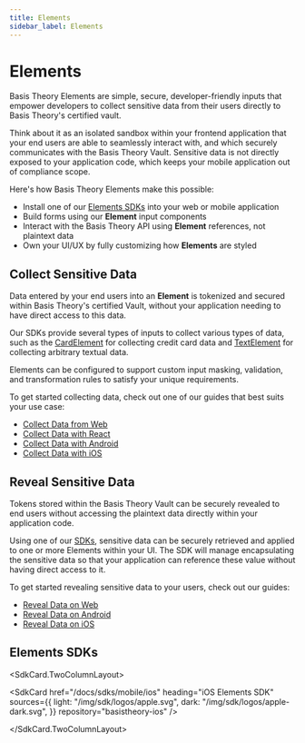 ```yaml
---
title: Elements
sidebar_label: Elements
---
```



# Elements

Basis Theory Elements are simple, secure, developer-friendly inputs that empower developers to collect sensitive data
from their users directly to Basis Theory's certified vault.

Think about it as an isolated sandbox within your frontend application that your end users are able to seamlessly
interact with, and which securely communicates with the Basis Theory Vault. Sensitive data is not directly exposed to
your application code, which keeps your mobile application out of compliance scope.

Here's how Basis Theory Elements make this possible:

- Install one of our [Elements SDKs](#elements-sdks) into your web or mobile application
- Build forms using our **Element** input components
- Interact with the Basis Theory API using **Element** references, not plaintext data
- Own your UI/UX by fully customizing how **Elements** are styled

## Collect Sensitive Data

Data entered by your end users into an **Element** is tokenized and secured within Basis Theory's certified Vault, without your application
needing to have direct access to this data.

Our SDKs provide several types of inputs to collect various types of data, such as the [CardElement](/docs/sdks/web/javascript/types#card-element)
for collecting credit card data and [TextElement](/docs/sdks/web/javascript/types#text-element) for collecting arbitrary textual data.

Elements can be configured to support custom input masking, validation, and transformation rules to satisfy your unique requirements.

To get started collecting data, check out one of our guides that best suits your use case:

- [Collect Data from Web](/docs/guides/collect/collect-data-from-web)
- [Collect Data with React](/docs/guides/collect/collect-data-with-react)
- [Collect Data with Android](/docs/guides/collect/collect-data-with-android)
- [Collect Data with iOS](/docs/guides/collect/collect-data-with-ios)

## Reveal Sensitive Data

Tokens stored within the Basis Theory Vault can be securely revealed to end users without accessing the plaintext
data directly within your application code.

Using one of our [SDKs](#elements-sdks), sensitive data can be securely retrieved and applied to one or more Elements within your UI.
The SDK will manage encapsulating the sensitive data so that your application can reference these value without having direct access to it.

To get started revealing sensitive data to your users, check out our guides:

- [Reveal Data on Web](/docs/sdks/web/javascript/methods#detokenization)
- [Reveal Data on Android](/docs/sdks/mobile/android/services#gettoken)
- [Reveal Data on iOS](/docs/sdks/mobile/ios/services#proxy)

## Elements SDKs

<SdkCard.TwoColumnLayout>
  <SdkCard
    href="/docs/sdks/web/javascript"
    heading="JavaScript Elements SDK"
    icon={SDK.JAVASCRIPT}
    repository="basis-theory-js"
  />

  <SdkCard
    href="/docs/sdks/web/react"
    heading="React Elements SDK"
    icon={SDK.REACT}
    repository="basis-theory-react"
  />

  <SdkCard
    href="/docs/sdks/mobile/ios"
    heading="iOS Elements SDK"
    sources={{
      light: "/img/sdk/logos/apple.svg",
      dark: "/img/sdk/logos/apple-dark.svg",
    }}
    repository="basistheory-ios"
  />

  <SdkCard
    href="/docs/sdks/mobile/android"
    heading="Android Elements SDK"
    icon={SDK.ANDROID}
    repository="basistheory-android"
  />
</SdkCard.TwoColumnLayout>
